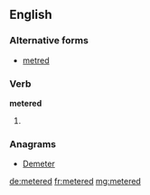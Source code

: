 ==English==

===Alternative forms===
* [[metred]]

===Verb===
'''metered'''

# {{past of|[[meter]]}}

===Anagrams===
* [[Demeter#English|Demeter]]

[[de:metered]]
[[fr:metered]]
[[mg:metered]]